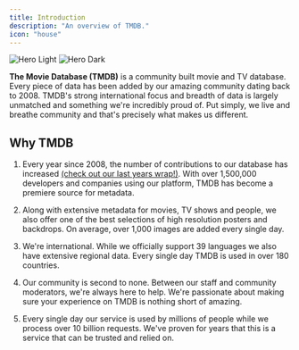 ```yaml
---
title: Introduction
description: "An overview of TMDB."
icon: "house"
---
```


<img
  className="block dark:hidden" noZoom
  src="/images/blue_square_2-d537fb228cf3ded904ef09b136fe3fec72548ebc1fea3fbbd1ad9e36364db38b.svg"
  alt="Hero Light"
/>
<img
  className="hidden dark:block" noZoom
  src="/images/blue_square_2-d537fb228cf3ded904ef09b136fe3fec72548ebc1fea3fbbd1ad9e36364db38b.svg"
  alt="Hero Dark"
/>

<b>The Movie Database (TMDB)</b> is a community built movie and TV database. 
Every piece of data has been added by our amazing community dating back to 2008. 
TMDB's strong international focus and breadth of data is largely unmatched and something we're incredibly proud of. 
Put simply, we live and breathe community and that's precisely what makes us different.

## Why TMDB
1. Every year since 2008, the number of contributions to our database has increased [(check out our last years wrap!)](https://www.themoviedb.org/2024).
 With over 1,500,000 developers and companies using our platform, TMDB has become a premiere source for metadata.

2. Along with extensive metadata for movies, TV shows and people, we also offer one of the best selections of high resolution posters and backdrops. 
On average, over 1,000 images are added every single day.

3. We're international. While we officially support 39 languages we also have extensive regional data. 
Every single day TMDB is used in over 180 countries.

4. Our community is second to none. Between our staff and community moderators, we're always here to help. 
We're passionate about making sure your experience on TMDB is nothing short of amazing.

5. Every single day our service is used by millions of people while we process over 10 billion requests. 
We've proven for years that this is a service that can be trusted and relied on.
